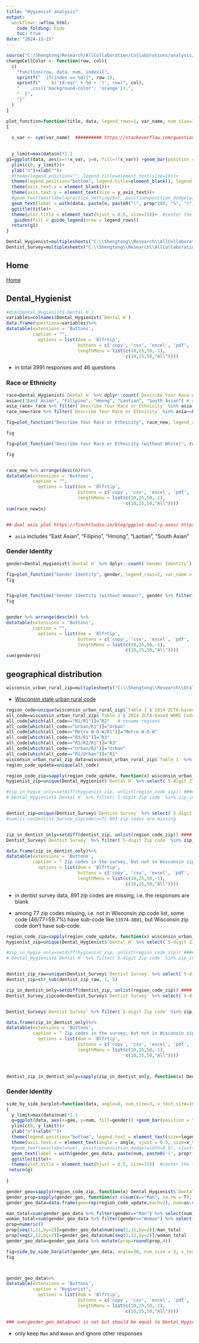 ```yaml
---
title: "Hygienist analysis"
output:
  workflowr::wflow_html:
    code_folding: hide
    toc: true
date: "2024-11-15"
---
```


```r
source("C:/Shengtong/Research/AllCollaboration/Collaborations/analysis/Rfunctions.R")
changeCellColor <- function(row, col){
  c(
    "function(row, data, num, index){",
    sprintf("  if(index == %d){", row-1),
    sprintf("    $('td:eq(' + %d + ')', row)", col),
    "    .css({'background-color': 'orange'});",
    "  }",
    "}"  
  )
}
```


```r
plot_function=function(title, data, legend_rows=1, var_name, num_size=3, legend_text_size=11, y_axis_text=12)
{
  
  x_var <- sym(var_name)  ########## https://stackoverflow.com/questions/4856849/looping-over-variables-in-ggplot this is the key step for the loop 

  
  y_limit=max(data$n)*1.1
g1=ggplot(data, aes(x=!!x_var, y=n, fill=!!x_var)) +geom_bar(position = "dodge", stat="identity")+
  ylim(c(0, y_limit))+
  ylab("n")+xlab("")+
  #theme(legend.position="", legend.title=element_text(size=10))+
  theme(legend.position="bottom", legend.title=element_blank(), legend.text = element_text(size=legend_text_size))+
  theme(axis.text.x = element_blank())+
  theme(axis.text.y = element_text(size = y_axis_text))+
  #geom_text(aes(label=practice_setting2$n), position=position_dodge(width=0.9), vjust=-0.25, size=3)+  # add numbers over bars
  geom_text(label = with(data, paste(n, paste0("(", prop*100, "%", ")"))), vjust=-1, size=num_size)+
  ggtitle(title)+
  theme(plot.title = element_text(hjust = 0.5, size=15))+  #center the title
   guides(fill = guide_legend(nrow = legend_rows))
  return(g1)
}
```




```r
Dental_Hygienist=multiplesheets("C:\\Shengtong\\Research\\AllCollaboration\\2024\\202407\\state_survey\\Dental Hygienist.xlsx")
Dentist_Survey=multiplesheets("C:\\Shengtong\\Research\\AllCollaboration\\2024\\202407\\state_survey\\Dentist Survey.xlsx")
```

## Home 

[Home](2024_0701_survey.html)


## Dental_Hygienist

```r
#dim(Dental_Hygienist$`Dental H`)
variables=colnames(Dental_Hygienist$`Dental H`)
data.frame(questions=variables)%>%
datatable(extensions = 'Buttons',
          caption = "",
            options = list(dom = 'Blfrtip',
                           buttons = c('copy', 'csv', 'excel', 'pdf', 'print'),
                           lengthMenu = list(c(10,25,50,-1),
                                             c(10,25,50,"All"))))
```

* in total 3991 responses and 46 questions 




### Race or Ethnicity

```r
race=Dental_Hygienist$`Dental H` %>% dplyr::count(`Describe Your Race or Ethnicity`) %>% mutate(prop=round(n/nrow(Dental_Hygienist$`Dental H`),4))
asia=c("East Asian", "Filipino", "Hmong", "Laotian", "South Asian") # define south east asia countries 
asia_race= race %>% filter(`Describe Your Race or Ethnicity` %in% asia)
race_new=race %>% filter(`Describe Your Race or Ethnicity` %in% asia==F) %>% add_row(`Describe Your Race or Ethnicity`="asia", n=asia_race %>% select(n) %>% sum(), prop=asia_race %>% select(prop) %>% sum()) # combine south east asia countries into one unit 

fig=plot_function("Describe Your Race or Ethnicity", race_new, legend_rows = 4, var_name = "Describe Your Race or Ethnicity")

fig

fig=plot_function("Describe Your Race or Ethnicity (without White)", race_new %>% filter(`Describe Your Race or Ethnicity`!="White"), legend_rows = 4, var_name = "Describe Your Race or Ethnicity")

fig


race_new %>% arrange(desc(n))%>%
datatable(extensions = 'Buttons',
          caption = "",
            options = list(dom = 'Blfrtip',
                           buttons = c('copy', 'csv', 'excel', 'pdf', 'print'),
                           lengthMenu = list(c(10,25,50,-1),
                                             c(10,25,50,"All"))))
sum(race_new$n)


## dual axis plot https://finchstudio.io/blog/ggplot-dual-y-axes/ https://r-graph-gallery.com/line-chart-dual-Y-axis-ggplot2.html   # https://stackoverflow.com/questions/3099219/ggplot-with-2-y-axes-on-each-side-and-different-scales
```

* `asia` includes "East Asian", "Filipino", "Hmong", "Laotian", "South Asian"



### Gender Identity

```r
gender=Dental_Hygienist$`Dental H` %>% dplyr::count(`Gender Identity`) %>% mutate(prop=round(n/nrow(Dental_Hygienist$`Dental H`),4))

fig=plot_function("Gender Identity", gender, legend_rows=2, var_name = "Gender Identity", num_size = 4)
fig


fig=plot_function("Gender Identity (without Woman)", gender %>% filter(`Gender Identity`!="Woman"), legend_rows=2, var_name = "Gender Identity", num_size = 4)
fig


gender %>% arrange(desc(n)) %>%
datatable(extensions = 'Buttons',
          caption = "",
            options = list(dom = 'Blfrtip',
                           buttons = c('copy', 'csv', 'excel', 'pdf', 'print'),
                           lengthMenu = list(c(10,25,50,-1),
                                             c(10,25,50,"All"))))
sum(gender$n)
```


## geographical distribution 

```r
wisconsin_urban_rural_zip=multiplesheets("C:\\Shengtong\\Research\\OralPublicHealth\\Dental_Emergency_visit\\Wisconsin-Urban-Rural-zip.xlsx")
```


* [Wisconsin state urban rural code](https://marq-my.sharepoint.com/:x:/g/personal/shengtong_han_marquette_edu/ETU5WgJJl9BIoNsBBNhPqocBR3DcuAN3q1H65LThX3eeuQ?e=Ozruo2)



```r
region_code=unique(wisconsin_urban_rural_zip$`Table 1`$`2014 ZCTA-based WURC Code`)
all_code=wisconsin_urban_rural_zip$`Table 1`$`2014 ZCTA-based WURC Code`
all_code[which(all_code=="R2/R1")]="R2"   # rename regions 
all_code[which(all_code=="Urban/R1")]="Urban"
all_code[which(all_code=="Metro W-O-W/R1")]="Metro W-O-W"
all_code[which(all_code=="R3/R1")]="R3"
all_code[which(all_code=="R3/R2/R1")]="R3"
all_code[which(all_code=="Urban/R2")]="Urban"
all_code[which(all_code=="R1/Urban")]="R1"
wisconsin_urban_rural_zip_data=wisconsin_urban_rural_zip$`Table 1` %>% mutate(new_region_code=all_code)
region_code_update=unique(all_code)
```


```r
region_code_zip=sapply(region_code_update, function(x) wisconsin_urban_rural_zip_data %>% filter(new_region_code==x) %>% select(`ZCTA/\r\nZIPCode`)) # extract zip codes 
hygienist_zip=unique(Dental_Hygienist$`Dental H` %>% select(`5-digit Zip code` ) %>% pull)

#zip_in_hygie_only=setdiff(hygienist_zip, unlist(region_code_zip)) #### zip codes in the survey, but not in wisconsin urban rural zip data 
# Dental_Hygienist$`Dental H` %>% filter(`5-digit Zip code` %in% zip_in_hygie_only)%>% filter(`Gender Identity`=="Man" | `Gender Identity`=="Woman") %>% nrow() these man/woman in the survey, but missed in wisconsin urban/rural data 


dentist_zip=unique(Dentist_Survey$`Dentist Survey` %>% select(`5-digit Zip code` ) %>% pull)
#sum(is.na(Dentist_Survey_zipcode)==T) 893 zip codes are missing 


zip_in_dentist_only=setdiff(dentist_zip, unlist(region_code_zip)) #### zip codes in the survey, but not in Wisconsin urban rural zip data 
Dentist_Survey$`Dentist Survey` %>% filter(`5-digit Zip code` %in% zip_in_dentist_only)%>% filter(`Gender Identity`=="Man" | `Gender Identity`=="Woman") %>% nrow() # these 886 man/woman in the survey, but missed in wisconsin urban/rural data

data.frame(zip_in_dentist_only)%>%
datatable(extensions = 'Buttons',
          caption = " Zip codes in the survey, but not in Wisconsin zip code list",
            options = list(dom = 'Blfrtip',
                           buttons = c('copy', 'csv', 'excel', 'pdf', 'print'),
                           lengthMenu = list(c(10,25,50,-1),
                                             c(10,25,50,"All"))))

```

* in dentist survey data, 891 zip codes are missing, i.e. the responses are blank 

* among  77 zip codes missing, i.e. not in Wisconsin zip code list,  some code (46/77=59.7%) have sub-code like `53574-8881`, but Wisconsin zip code don't have sub-code.  




```r
region_code_zip=sapply(region_code_update, function(x) wisconsin_urban_rural_zip_data %>% filter(new_region_code==x) %>% select(`ZCTA/\r\nZIPCode`)) # extract zip codes 
hygienist_zip=unique(Dental_Hygienist$`Dental H` %>% select(`5-digit Zip code` ) %>% pull)

#zip_in_hygie_only=setdiff(hygienist_zip, unlist(region_code_zip)) #### zip codes in the survey, but not in wisconsin urban rural zip data 
# Dental_Hygienist$`Dental H` %>% filter(`5-digit Zip code` %in% zip_in_hygie_only)%>% filter(`Gender Identity`=="Man" | `Gender Identity`=="Woman") %>% nrow() these man/woman in the survey, but missed in wisconsin urban/rural data 


dentist_zip_raw=unique(Dentist_Survey$`Dentist Survey` %>% select(`5-digit Zip code` ) %>% pull)
dentist_zip=str_sub(dentist_zip_raw, 1, 5)

zip_in_dentist_only=setdiff(dentist_zip, unlist(region_code_zip)) #### zip codes in the survey, but not in Wisconsin urban rural zip data 
Dentist_Survey_zipcode=Dentist_Survey$`Dentist Survey` %>% select(`5-digit Zip code`) %>% pull()


Dentist_Survey$`Dentist Survey` %>% filter(`5-digit Zip code` %in% zip_in_dentist_only)%>% filter(`Gender Identity`=="Man" | `Gender Identity`=="Woman") %>% nrow() # these 886 man/woman in the survey, but missed in wisconsin urban/rural data

data.frame(zip_in_dentist_only)%>%
datatable(extensions = 'Buttons',
          caption = " Zip codes in the survey, but not in Wisconsin zip code list",
            options = list(dom = 'Blfrtip',
                           buttons = c('copy', 'csv', 'excel', 'pdf', 'print'),
                           lengthMenu = list(c(10,25,50,-1),
                                             c(10,25,50,"All"))))



dentist_zip_in_dentist_only=sapply(zip_in_dentist_only, function(x) Dentist_Survey$`Dentist Survey` %>% filter(`5-digit Zip code` %in% x)%>% filter(`Gender Identity`=="Man" | `Gender Identity`=="Woman") %>% nrow())

```



### Gender Identity


```r
side_by_side_barplot=function(data, angle=0, num_size=3, x_text_size=10, legend_text_size=10, title)
{
  y_limit=max(data$num)*1.1
  g=ggplot(data, aes(x=geo, y=num, fill=gender)) +geom_bar(position = "dodge", stat="identity")+
  ylim(c(0, y_limit))+
  ylab("n")+xlab("")+
  theme(legend.position="bottom", legend.text = element_text(size=legend_text_size))+
  theme(axis.text.x = element_text(angle = angle, vjust = 0.5, size=x_text_size))+
  #geom_text(aes(label=num), position=position_dodge(width=0.9), vjust=-0.25, size=num_size)+  # add numbers over bars
  geom_text(label = with(gender_geo_data, paste(num, paste0('(', prop*100, "%", ')'))), position=position_dodge(width=0.9), vjust=-1, size=num_size)+
  ggtitle(title)+
  theme(plot.title = element_text(hjust = 0.5, size=15))  #center the title
 return(g)
  
}
```




```r

gender_geo=sapply(region_code_zip, function(x) Dental_Hygienist$`Dental H` %>% filter(`5-digit Zip code` %in% x) %>% select(`Gender Identity`))
gender_prop=sapply(gender_geo, function(x) c(sum(x=="Man", na.rm = T), sum(x=="Woman", na.rm = T))) 
gender_geo_data=data.frame(geo=rep(region_code_update,each=2), num=as.vector(gender_prop), gender=rep(c("Man", "Woman"), length(region_code_update))) %>% drop_na()

man_total=sum(gender_geo_data %>% filter(gender=="Man") %>% select(num) %>% pull())
woman_total=sum(gender_geo_data %>% filter(gender=="Woman") %>% select(num) %>% pull())
prop=numeric()
prop[seq(1,11,by=2)]=gender_geo_data$num[seq(1,11,by=2)]/man_total
prop[seq(2,12,by=2)]=gender_geo_data$num[seq(2,12,by=2)]/woman_total
gender_geo_data=gender_geo_data %>% mutate(prop=round(prop,4))

fig=side_by_side_barplot(gender_geo_data, angle=30, num_size = 3, x_text_size=12, legend_text_size=12, title="Hygenist")
fig



gender_geo_data%>% 
datatable(extensions = 'Buttons',
          caption = "Hygienist",
            options = list(dom = 'Blfrtip',
                           buttons = c('copy', 'csv', 'excel', 'pdf', 'print'),
                           lengthMenu = list(c(10,25,50,-1),
                                             c(10,25,50,"All"))))

### sum(gender_geo_data$num) is not but should be equal to Dental_Hygienist$`Dental H`%>% filter(`Gender Identity`=="Man" | `Gender Identity`=="Woman") %>% nrow()  ?????????? 
```
* only keep `Man` and `Woman` and ignore other responses 

